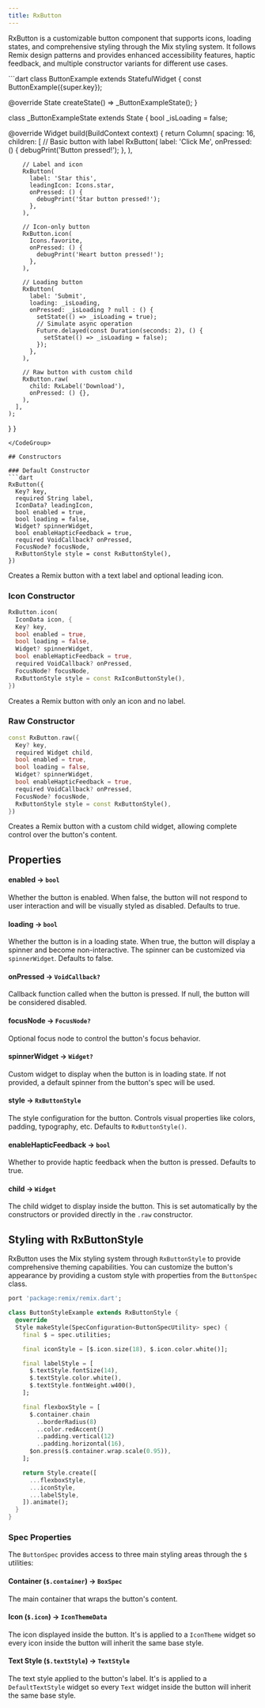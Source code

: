 ```yaml
---
title: RxButton
---
```


RxButton is a customizable button component that supports icons, loading states, and comprehensive styling through the Mix styling system. It follows Remix design patterns and provides enhanced accessibility features, haptic feedback, and multiple constructor variants for different use cases.

<CodeGroup title="Usage Example" defaultLanguage="dart">
```dart
class ButtonExample extends StatefulWidget {
  const ButtonExample({super.key});

  @override
  State<ButtonExample> createState() => _ButtonExampleState();
}

class _ButtonExampleState extends State<ButtonExample> {
  bool _isLoading = false;

  @override
  Widget build(BuildContext context) {
    return Column(
      spacing: 16,
      children: [
        // Basic button with label
        RxButton(
          label: 'Click Me',
          onPressed: () {
            debugPrint('Button pressed!');
          },
        ),
        
        // Label and icon
        RxButton(
          label: 'Star this',
          leadingIcon: Icons.star,
          onPressed: () {
            debugPrint('Star button pressed!');
          },
        ),
        
        // Icon-only button
        RxButton.icon(
          Icons.favorite,
          onPressed: () {
            debugPrint('Heart button pressed!');
          },
        ),
        
        // Loading button
        RxButton(
          label: 'Submit',
          loading: _isLoading,
          onPressed: _isLoading ? null : () {
            setState(() => _isLoading = true);
            // Simulate async operation
            Future.delayed(const Duration(seconds: 2), () {
              setState(() => _isLoading = false);
            });
          },
        ),
        
        // Raw button with custom child
        RxButton.raw(
          child: RxLabel('Download'),
          onPressed: () {},
        ),
      ],
    );
  }
}
```
</CodeGroup>

## Constructors

### Default Constructor
```dart
RxButton({
  Key? key,
  required String label,
  IconData? leadingIcon,
  bool enabled = true,
  bool loading = false,
  Widget? spinnerWidget,
  bool enableHapticFeedback = true,
  required VoidCallback? onPressed,
  FocusNode? focusNode,
  RxButtonStyle style = const RxButtonStyle(),
})
```

Creates a Remix button with a text label and optional leading icon.

### Icon Constructor
```dart
RxButton.icon(
  IconData icon, {
  Key? key,
  bool enabled = true,
  bool loading = false,
  Widget? spinnerWidget,
  bool enableHapticFeedback = true,
  required VoidCallback? onPressed,
  FocusNode? focusNode,
  RxButtonStyle style = const RxIconButtonStyle(),
})
```

Creates a Remix button with only an icon and no label.

### Raw Constructor
```dart
const RxButton.raw({
  Key? key,
  required Widget child,
  bool enabled = true,
  bool loading = false,
  Widget? spinnerWidget,
  bool enableHapticFeedback = true,
  required VoidCallback? onPressed,
  FocusNode? focusNode,
  RxButtonStyle style = const RxButtonStyle(),
})
```

Creates a Remix button with a custom child widget, allowing complete control over the button's content.

## Properties

#### enabled → `bool`
Whether the button is enabled. When false, the button will not respond to user interaction and will be visually styled as disabled. Defaults to true.

#### loading → `bool`
Whether the button is in a loading state. When true, the button will display a spinner and become non-interactive. The spinner can be customized via `spinnerWidget`. Defaults to false.

#### onPressed → `VoidCallback?`
Callback function called when the button is pressed. If null, the button will be considered disabled.

#### focusNode → `FocusNode?`
Optional focus node to control the button's focus behavior.

#### spinnerWidget → `Widget?`
Custom widget to display when the button is in loading state. If not provided, a default spinner from the button's spec will be used.

#### style → `RxButtonStyle`
The style configuration for the button. Controls visual properties like colors, padding, typography, etc. Defaults to `RxButtonStyle()`.

#### enableHapticFeedback → `bool`
Whether to provide haptic feedback when the button is pressed. Defaults to true.

#### child → `Widget`
The child widget to display inside the button. This is set automatically by the constructors or provided directly in the `.raw` constructor.

## Styling with RxButtonStyle

RxButton uses the Mix styling system through `RxButtonStyle` to provide comprehensive theming capabilities. You can customize the button's appearance by providing a custom style with properties from the `ButtonSpec` class.

```dart
port 'package:remix/remix.dart';

class ButtonStyleExample extends RxButtonStyle {
  @override
  Style makeStyle(SpecConfiguration<ButtonSpecUtility> spec) {
    final $ = spec.utilities;

    final iconStyle = [$.icon.size(18), $.icon.color.white()];

    final labelStyle = [
      $.textStyle.fontSize(14),
      $.textStyle.color.white(),
      $.textStyle.fontWeight.w400(),
    ];

    final flexboxStyle = [
      $.container.chain
        ..borderRadius(8)
        ..color.redAccent()
        ..padding.vertical(12)
        ..padding.horizontal(16),
      $on.press($.container.wrap.scale(0.95)),
    ];

    return Style.create([
      ...flexboxStyle,
      ...iconStyle,
      ...labelStyle,
    ]).animate();
  }
}
```

### Spec Properties

The `ButtonSpec` provides access to three main styling areas through the `$` utilities:

#### Container (`$.container`) → `BoxSpec`
The main container that wraps the button's content.

#### Icon (`$.icon`) → `IconThemeData`
The icon displayed inside the button. It's is applied to a `IconTheme` widget so every icon inside the button will inherit the same base style.

#### Text Style (`$.textStyle`) → `TextStyle`
The text style applied to the button's label. It's is applied to a `DefaultTextStyle` widget so every `Text` widget inside the button will inherit the same base style.
